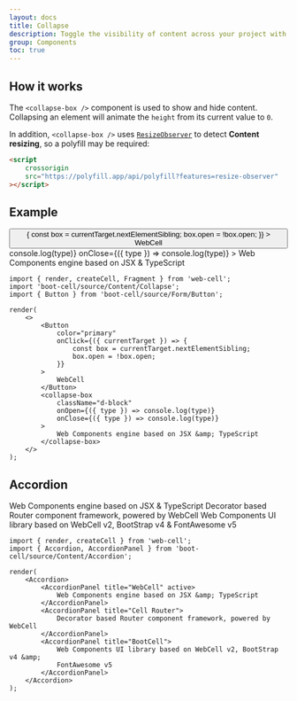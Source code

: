```yaml
---
layout: docs
title: Collapse
description: Toggle the visibility of content across your project with our Web components.
group: Components
toc: true
---
```




## How it works

The `<collapse-box />` component is used to show and hide content.
Collapsing an element will animate the `height` from its current value to `0`.

In addition, `<collapse-box />` uses [`ResizeObserver`][1] to detect **Content resizing**, so a polyfill may be required:

```HTML
<script
    crossorigin
    src="https://polyfill.app/api/polyfill?features=resize-observer"
></script>
```

## Example

<Example>
    <Button
        color="primary"
        onClick={({ currentTarget }) => {
            const box = currentTarget.nextElementSibling;
            box.open = !box.open;
        }}
    >
        WebCell
    </Button>
    <collapse-box
        className="d-block"
        onOpen={({ type }) => console.log(type)}
        onClose={({ type }) => console.log(type)}
    >
        Web Components engine based on JSX &amp; TypeScript
    </collapse-box>
</Example>

```TSX
import { render, createCell, Fragment } from 'web-cell';
import 'boot-cell/source/Content/Collapse';
import { Button } from 'boot-cell/source/Form/Button';

render(
    <>
        <Button
            color="primary"
            onClick={({ currentTarget }) => {
                const box = currentTarget.nextElementSibling;
                box.open = !box.open;
            }}
        >
            WebCell
        </Button>
        <collapse-box
            className="d-block"
            onOpen={({ type }) => console.log(type)}
            onClose={({ type }) => console.log(type)}
        >
            Web Components engine based on JSX &amp; TypeScript
        </collapse-box>
    </>
);
```

## Accordion

<Example>
    <Accordion>
        <AccordionPanel title="WebCell" active>
            Web Components engine based on JSX &amp; TypeScript
        </AccordionPanel>
        <AccordionPanel title="Cell Router">
            Decorator based Router component framework, powered by WebCell
        </AccordionPanel>
        <AccordionPanel title="BootCell">
            Web Components UI library based on WebCell v2, BootStrap v4 &amp;
            FontAwesome v5
        </AccordionPanel>
    </Accordion>
</Example>

```TSX
import { render, createCell } from 'web-cell';
import { Accordion, AccordionPanel } from 'boot-cell/source/Content/Accordion';

render(
    <Accordion>
        <AccordionPanel title="WebCell" active>
            Web Components engine based on JSX &amp; TypeScript
        </AccordionPanel>
        <AccordionPanel title="Cell Router">
            Decorator based Router component framework, powered by WebCell
        </AccordionPanel>
        <AccordionPanel title="BootCell">
            Web Components UI library based on WebCell v2, BootStrap v4 &amp;
            FontAwesome v5
        </AccordionPanel>
    </Accordion>
);
```

[1]: https://developer.mozilla.org/en-US/docs/Web/API/ResizeObserver
